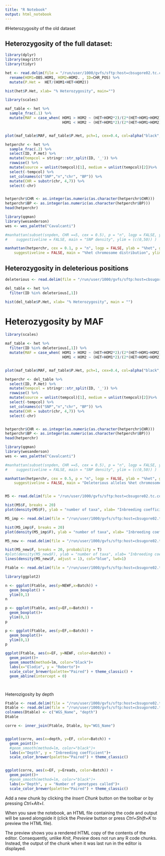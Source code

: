 ```yaml
---
title: "R Notebook"
output: html_notebook
---
```


#Heterozygosity of the old dataset

## Heterozygosity of the full dataset:

```r

library(dplyr)
library(magrittr)
library(tidyr)

het <- read.delim(file = "/run/user/1000/gvfs/sftp:host=cbsugore02.tc.cornell.edu/workdir/rjl278/Sorghum/Imputation/het.table", header = T) %>% 
  rename(HOM1=OBS.HOM1, HOM2=HOM2. , ID=CHR_POS) %>%
  mutate(P.Het =  HET/(HOM1+HET+HOM2))

hist(het$P.Het, xlab= "% Heterozygosity", main="")


```

```r
library(scales)

maf_table <- het %>%
  sample_frac(.1) %>%
  mutate(MAF = case_when( HOM1 > HOM2 ~ (HET+HOM2*2)/(2*(HET+HOM1+HOM2)), 
                          HOM1 < HOM2 ~ (HET+HOM1*2)/(2*(HET+HOM1+HOM2)))) 


plot(maf_table$MAF, maf_table$P.Het, pch=1, cex=0.4, col=alpha("black",alpha = 0.1), xlab = "MAF", ylab = "% heterozygosity" )


```

```r

hetperchr <- het %>%
  sample_frac(.2) %>%
  select(ID, P.Het) %>%
  mutate(tempcol = stringr::str_split(ID, '_')) %>%
  rowwise() %>%
  mutate(source = unlist(tempcol)[1], medium = unlist(tempcol)[2])%>%
  select(-tempcol) %>%
  set_colnames(c("SNP","n","chr", "BP")) %>%
  mutate(CHR = substr(chr, 4,7)) %>%
  select(-chr)


hetperchr$CHR <- as.integer(as.numeric(as.character(hetperchr$CHR)))
hetperchr$BP <- as.integer(as.numeric(as.character(hetperchr$BP)))
head(hetperchr)

library(qqman)
library(wesanderson)
wes <- wes_palette("Cavalcanti")

#manhattan(subset(snpden, CHR ==5, cex = 0.5), p = "n", logp = FALSE, ylab = "SNPs/kb", genomewideline = FALSE, col = wes,
#    suggestiveline = FALSE, main = "SNP density", ylim = (c(0,50)) )

manhattan(hetperchr, cex = 0.1, p = "n", logp = FALSE, ylab = "%het", genomewideline = FALSE, col = alpha(wes,alpha=0.1),
    suggestiveline = FALSE, main = "%het chromosome distribution", ylim = (c(0,0.15)) )

```



## Heterozygosity in deleterious positions

```r

deleterious <- read.delim(file = "/run/user/1000/gvfs/sftp:host=cbsugore02.tc.cornell.edu/workdir/rjl278/Sorghum/Imputation/Deleterious.list", header = F)

del_table <- het %>%
  filter(ID %in% deleterious[,1])

hist(del_table$P.Het, xlab= "% Heterozygosity", main = "")

```

# Heterozygosity by MAF 

```r
library(scales)

maf_table <- het %>%
  filter(ID %in% deleterious[,1]) %>%
  mutate(MAF = case_when( HOM1 > HOM2 ~ (HET+HOM2*2)/(2*(HET+HOM1+HOM2)), 
                          HOM1 < HOM2 ~ (HET+HOM1*2)/(2*(HET+HOM1+HOM2)))) 


plot(maf_table$MAF, maf_table$P.Het, pch=1, cex=0.4, col=alpha("black",alpha = 0.2), xlab = "MAF", ylab = "% heterozygosity" )


```

```r


hetperchr <- del_table %>%
  select(ID, P.Het) %>%
  mutate(tempcol = stringr::str_split(ID, '_')) %>%
  rowwise() %>%
  mutate(source = unlist(tempcol)[1], medium = unlist(tempcol)[2])%>%
  select(-tempcol) %>%
  set_colnames(c("SNP","n","chr", "BP")) %>%
  mutate(CHR = substr(chr, 4,7)) %>%
  select(-chr)


hetperchr$CHR <- as.integer(as.numeric(as.character(hetperchr$CHR)))
hetperchr$BP <- as.integer(as.numeric(as.character(hetperchr$BP)))
head(hetperchr)

library(qqman)
library(wesanderson)
wes <- wes_palette("Cavalcanti")

#manhattan(subset(snpden, CHR ==5, cex = 0.5), p = "n", logp = FALSE, ylab = "SNPs/kb", genomewideline = FALSE, col = wes,
#    suggestiveline = FALSE, main = "SNP density", ylim = (c(0,50)) )

manhattan(hetperchr, cex = 0.5, p = "n", logp = FALSE, ylab = "%het", genomewideline = FALSE, col = wes,
    suggestiveline = FALSE, main = "Deleterious alleles %het chromosome distribution", ylim = (c(0,0.15)) )



```





```r

M5 <- read.delim(file = "/run/user/1000/gvfs/sftp:host=cbsugore02.tc.cornell.edu/workdir/rjl278/Sorghum/Imputation/5M.het", header = T)

hist(M5$F, breaks = 20)
plot(density(M5$F), ylab = "number of taxa", xlab= "Inbreeding coefficient", main="" )
```

```r

M5_imp <- read.delim(file = "/run/user/1000/gvfs/sftp:host=cbsugore02.tc.cornell.edu/workdir/rjl278/Sorghum/Imputation/5M_imputed.het", header = T)

hist(M5_imp$F, breaks = 20)
plot(density(M5_imp$F), ylab = "number of taxa", xlab= "Inbreeding coefficient", main="" )
```




```r

M5_new <- read.delim(file = "/run/user/1000/gvfs/sftp:host=cbsugore02.tc.cornell.edu/workdir/rjl278/Sorghum/Imputation/TERRA_435_5M.het", header = T)

hist(M5_new$F, breaks = 20, probability = T)
#plot(density(M5_new$F), ylab = "number of taxa", xlab= "Inbreeding coefficient", main="", xlim=c(0,1) )
lines(density(M5_new$F, adjust = 1), col="blue", lwd=1)

```

```r

Ftable <- read.delim(file = "/run/user/1000/gvfs/sftp:host=cbsugore02.tc.cornell.edu/workdir/rjl278/Sorghum/WGS/PROBLEM/table.f", header = T)

library(ggplot2)

n <- ggplot(Ftable, aes(y=NEWF,x=Batch)) +
  geom_boxplot() +
  ylim(0,1)
n

```


```r

p <- ggplot(Ftable, aes(y=EF,x=Batch)) +
  geom_boxplot()+
  ylim(0,1)
p


```


```r

p <- ggplot(Ftable, aes(y=EF,x=Batch)) +
  geom_boxplot()+
  ylim(0,1)
p

ggplot(Ftable, aes(x=EF, y=NEWF, color=Batch)) + 
  geom_point()+
  geom_smooth(method=lm, color="black")+
  labs(x="Elodie", y = "Roberto")+
  scale_color_brewer(palette="Paired") + theme_classic() + 
  geom_abline(intercept = 0)




```


Heterozigosity by depth

```r

Ftable <- read.delim(file = "/run/user/1000/gvfs/sftp:host=cbsugore02.tc.cornell.edu/workdir/rjl278/Sorghum/WGS/PROBLEM/table.f", header = T)
Dtable <- read.delim(file = "/run/user/1000/gvfs/sftp:host=cbsugore02.tc.cornell.edu/workdir/rjl278/Sorghum/WGS/PROBLEM/table.depth", header = F)
colnames(Dtable) <- c("WGS_Name", "depth")
Dtable

corre <- inner_join(Ftable, Dtable, by="WGS_Name")


ggplot(corre, aes(x=depth, y=EF, color=Batch)) + 
  geom_point()+
  #geom_smooth(method=lm, color="black")+
  labs(x="Depth", y = "Inbreeding coefficient")+
  scale_color_brewer(palette="Paired") + theme_classic()



```

```r

ggplot(corre, aes(x=EF, y=Ereads, color=Batch)) + 
  geom_point()+
  #geom_smooth(method=lm, color="black")+
  labs(x="Depth", y = "Number of genotypes called")+
  scale_color_brewer(palette="Paired") + theme_classic()


```


Add a new chunk by clicking the *Insert Chunk* button on the toolbar or by pressing *Ctrl+Alt+I*.

When you save the notebook, an HTML file containing the code and output will be saved alongside it (click the *Preview* button or press *Ctrl+Shift+K* to preview the HTML file).

The preview shows you a rendered HTML copy of the contents of the editor. Consequently, unlike *Knit*, *Preview* does not run any R code chunks. Instead, the output of the chunk when it was last run in the editor is displayed.
